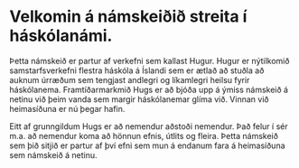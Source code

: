 # Velkomin á námskeiðið streita í háskólanámi.

Þetta námskeið er partur af verkefni sem kallast Hugur. Hugur er nýtilkomið samstarfsverkefni flestra háskóla á Íslandi sem er ætlað að stuðla að auknum úrræðum sem tengjast andlegri og líkamlegri heilsu fyrir háskólanema. Framtíðarmarkmið Hugs er að bjóða upp á ýmiss námskeið á netinu við þeim vanda sem margir háskólanemar glíma við. Vinnan við heimasíðuna er nú þegar hafin.

Eitt af grunngildum Hugs er að nemendur aðstoði nemendur. Það felur í sér m.a. að nemendur koma að hönnun efnis, útlits og fleira. Þetta námskeið sem þið sitjið er partur af því efni sem mun á endanum fara á heimasíðuna sem námskeið á netinu.
